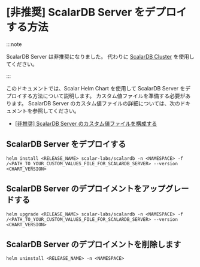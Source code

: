 # [非推奨] ScalarDB Server をデプロイする方法


<TranslationBanner />

:::note

ScalarDB Server は非推奨になりました。 代わりに [ScalarDB Cluster](how-to-deploy-scalardb-cluster.mdx) を使用してください。

:::

このドキュメントでは、Scalar Helm Chart を使用して ScalarDB Server をデプロイする方法について説明します。 カスタム値ファイルを準備する必要があります。 ScalarDB Server のカスタム値ファイルの詳細については、次のドキュメントを参照してください。

* [[非推奨] ScalarDB Server のカスタム値ファイルを構成する](configure-custom-values-scalardb.mdx)

## ScalarDB Server をデプロイする

```console
helm install <RELEASE_NAME> scalar-labs/scalardb -n <NAMESPACE> -f /<PATH_TO_YOUR_CUSTOM_VALUES_FILE_FOR_SCALARDB_SERVER> --version <CHART_VERSION>
```

## ScalarDB Server のデプロイメントをアップグレードする

```console
helm upgrade <RELEASE_NAME> scalar-labs/scalardb -n <NAMESPACE> -f /<PATH_TO_YOUR_CUSTOM_VALUES_FILE_FOR_SCALARDB_SERVER> --version <CHART_VERSION>
```

## ScalarDB Server のデプロイメントを削除します

```console
helm uninstall <RELEASE_NAME> -n <NAMESPACE>
```
